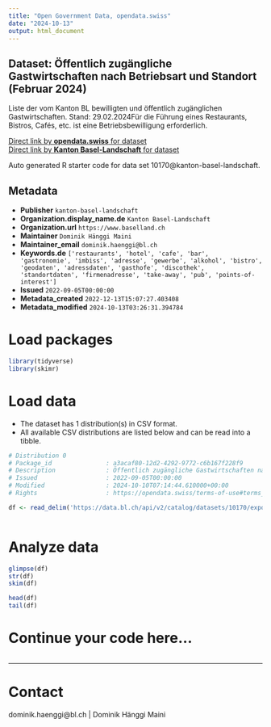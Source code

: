 ```yaml
---
title: "Open Government Data, opendata.swiss"
date: "2024-10-13"
output: html_document
---
```


## Dataset: Öffentlich zugängliche Gastwirtschaften nach Betriebsart und Standort (Februar 2024)

Liste der vom Kanton BL bewilligten und öffentlich zugänglichen Gastwirtschaften. Stand: 29.02.2024Für die Führung eines Restaurants, Bistros, Cafés, etc. ist eine Betriebsbewilligung erforderlich.

[Direct link by **opendata.swiss** for dataset](https://opendata.swiss/de/dataset/offentlich-zugangliche-gastwirtschaften-nach-betriebsart-und-standort-juli-2022)<br>
[Direct link by **Kanton Basel-Landschaft** for dataset](https://data.bl.ch/explore/dataset/10170/)

Auto generated R starter code for data set 10170@kanton-basel-landschaft.

## Metadata

- **Publisher** `kanton-basel-landschaft`
- **Organization.display_name.de** `Kanton Basel-Landschaft`
- **Organization.url** `https://www.baselland.ch`
- **Maintainer** `Dominik Hänggi Maini`
- **Maintainer_email** `dominik.haenggi@bl.ch`
- **Keywords.de** `['restaurants', 'hotel', 'cafe', 'bar', 'gastronomie', 'imbiss', 'adresse', 'gewerbe', 'alkohol', 'bistro', 'geodaten', 'adressdaten', 'gasthofe', 'discothek', 'standortdaten', 'firmenadresse', 'take-away', 'pub', 'points-of-interest']`
- **Issued** `2022-09-05T00:00:00`
- **Metadata_created** `2022-12-13T15:07:27.403408`
- **Metadata_modified** `2024-10-13T03:26:31.394784`


# Load packages

```r

library(tidyverse)
library(skimr)

```

# Load data

-   The dataset has 1 distribution(s) in CSV format.
-   All available CSV distributions are listed below and can be read into a tibble.

```r

# Distribution 0
# Package_id               : a3acaf80-12d2-4292-9772-c6b167f228f9
# Description              : Öffentlich zugängliche Gastwirtschaften nach Betriebsart und Standort (Februar 2024) (csv)
# Issued                   : 2022-09-05T00:00:00
# Modified                 : 2024-10-10T07:14:44.610000+00:00
# Rights                   : https://opendata.swiss/terms-of-use#terms_by

df <- read_delim('https://data.bl.ch/api/v2/catalog/datasets/10170/exports/csv?use_labels=true')



```

# Analyze data

```r

glimpse(df)
str(df)
skim(df)

head(df)
tail(df)

```

# Continue your code here...

```r

```

------------------------------------------------------------------------

# Contact

dominik.haenggi@bl.ch | Dominik Hänggi Maini
